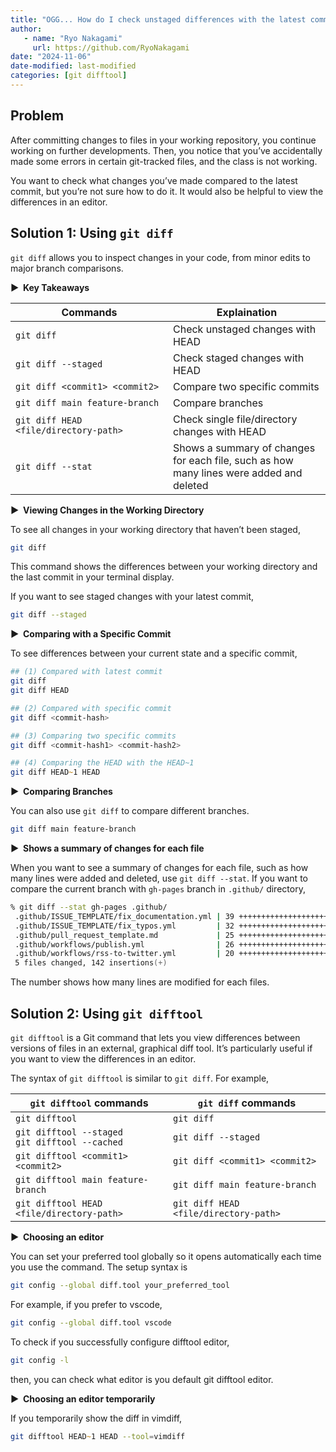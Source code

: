 ```yaml
---
title: "OGG... How do I check unstaged differences with the latest commit?"
author: 
   - name: "Ryo Nakagami"
     url: https://github.com/RyoNakagami
date: "2024-11-06"
date-modified: last-modified
categories: [git difftool]
---
```


## Problem

After committing changes to files in your working repository, you continue working on further developments.
Then, you notice that you've accidentally made some errors in certain git-tracked files, and the class is not working.

You want to check what changes you've made compared to the latest commit, but you're not sure how to do it.
It would also be helpful to view the differences in an editor.

## Solution 1: Using `git diff`

`git diff` allows you to inspect changes in your code, from minor edits to major branch comparisons.

<strong > &#9654;&nbsp; Key Takeaways</strong>

|Commands|Explaination|
|---|---|
|`git diff`|Check unstaged changes with HEAD|
|`git diff --staged`|Check staged changes with HEAD|
|`git diff <commit1> <commit2>`|Compare two specific commits|
|`git diff main feature-branch`|Compare branches|
|`git diff HEAD <file/directory-path>`|Check single file/directory changes with HEAD|
|`git diff --stat`|Shows a summary of changes for each file, such as how many lines were added and deleted|

<strong > &#9654;&nbsp; Viewing Changes in the Working Directory</strong>

To see all changes in your working directory that haven’t been staged,

```zsh
git diff
```

This command shows the differences between your working directory and the last commit in your terminal display.

If you want to see staged changes with your latest commit, 

```zsh
git diff --staged
```

<strong > &#9654;&nbsp; Comparing with a Specific Commit</strong>

To see differences between your current state and a specific commit,

```zsh
## (1) Compared with latest commit
git diff
git diff HEAD

## (2) Compared with specific commit
git diff <commit-hash>

## (3) Comparing two specific commits
git diff <commit-hash1> <commit-hash2>

## (4) Comparing the HEAD with the HEAD~1
git diff HEAD~1 HEAD
```

<strong > &#9654;&nbsp; Comparing Branches</strong>

You can also use `git diff` to compare different branches.

```zsh
git diff main feature-branch
```

<strong > &#9654;&nbsp;  Shows a summary of changes for each file</strong>

When you want to see a summary of changes for each file, such as how many lines were added and deleted, use `git diff --stat`.
If you want to compare the current branch with `gh-pages` branch in `.github/` directory,

```zsh
% git diff --stat gh-pages .github/ 
 .github/ISSUE_TEMPLATE/fix_documentation.yml | 39 +++++++++++++++++++++++++++++++++++++++
 .github/ISSUE_TEMPLATE/fix_typos.yml         | 32 ++++++++++++++++++++++++++++++++
 .github/pull_request_template.md             | 25 +++++++++++++++++++++++++
 .github/workflows/publish.yml                | 26 ++++++++++++++++++++++++++
 .github/workflows/rss-to-twitter.yml         | 20 ++++++++++++++++++++
 5 files changed, 142 insertions(+)
```

The number shows how many lines are modified for each files. 


## Solution 2: Using `git difftool`

`git difftool` is a Git command that lets you view differences between versions of files in an external, graphical diff tool.
It’s particularly useful if you want to view the differences in an editor.

The syntax of `git difftool` is similar to `git diff`. For example,

|`git difftool` commands|`git diff` commands|
|---|---|
|`git difftool`|`git diff`|
|`git difftool --staged`<br>`git difftool --cached`|`git diff --staged`|
|`git difftool <commit1> <commit2>`|`git diff <commit1> <commit2>`|
|`git difftool main feature-branch`|`git diff main feature-branch`|
|`git difftool HEAD <file/directory-path>`|`git diff HEAD <file/directory-path>`|

<strong > &#9654;&nbsp; Choosing an editor </strong>

You can set your preferred tool globally so it opens automatically each time you use the command.
The setup syntax is

```zsh
git config --global diff.tool your_preferred_tool
```

For example, if you prefer to vscode,

```zsh
git config --global diff.tool vscode
```

To check if you successfully configure difftool editor,

```zsh
git config -l
```

then, you can check what editor is you default git difftool editor.

<strong > &#9654;&nbsp; Choosing an editor temporarily</strong>

If you temporarily show the diff in vimdiff, 

```zsh
git difftool HEAD~1 HEAD --tool=vimdiff
```